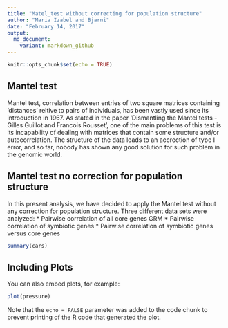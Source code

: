 ```yaml
---
title: "Matel_test without correcting for population structure"
author: "Maria Izabel and Bjarni"
date: "February 14, 2017"
output:
  md_document:
    variant: markdown_github
---
```


```r
knitr::opts_chunk$set(echo = TRUE)
```

## Mantel test

Mantel test, correlation between entries of two square matrices containing 'distances' reltive to pairs of individuals, has been vastly used since its introduction in 1967. As stated in the paper 'Dismantling the Mantel tests - Gilles Guillot and Francois Rousset', one of the main problems of this test is its incapability of dealing with matrices that contain some structure and/or autocorrelation. The structure of the data leads to an accrection of type I error, and so far, nobody has shown any good solution for such problem in the genomic world.  

## Mantel test no correction for population structure

In this present analysis, we have decided to apply the Mantel test without any correction for population structure. Three different data sets were analyzed:
* Pairwise correlation of all core genes GRM
* Pairwise correlation of symbiotic genes
* Pairwise correlation of symbiotic genes versus core genes

```r
summary(cars)
```

## Including Plots

You can also embed plots, for example:

```r
plot(pressure)
```

Note that the `echo = FALSE` parameter was added to the code chunk to prevent printing of the R code that generated the plot.
